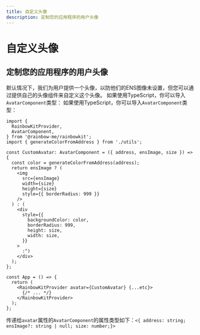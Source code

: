 ```yaml
---
title: 自定义头像
description: 定制您的应用程序的用户头像
---
```


# 自定义头像

## 定制您的应用程序的用户头像

默认情况下，我们为用户提供一个头像，以防他们的ENS图像未设置，但您可以通过提供自己的头像组件来自定义这个头像。 如果使用TypeScript，你可以导入`AvatarComponent`类型： 如果使用TypeScript，你可以导入`AvatarComponent`类型：

```tsx
import {
  RainbowKitProvider,
  AvatarComponent,
} from '@rainbow-me/rainbowkit';
import { generateColorFromAddress } from './utils';

const CustomAvatar: AvatarComponent = ({ address, ensImage, size }) => {
  const color = generateColorFromAddress(address);
  return ensImage ? (
    <img
      src={ensImage}
      width={size}
      height={size}
      style={{ borderRadius: 999 }}
    />
  ) : (
    <div
      style={{
        backgroundColor: color,
        borderRadius: 999,
        height: size,
        width: size,
      }}
    >
      :^)
    </div>
  );
};

const App = () => {
  return (
    <RainbowKitProvider avatar={CustomAvatar} {...etc}>
      {/* ... */}
    </RainbowKitProvider>
  );
};
```

传递给`avatar`属性的`AvatarComponent`的属性类型如下：`<{ address: string; ensImage?: string | null; size: number;}>`
